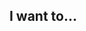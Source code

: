 == I want to...  ==

{{VSGEntry|Make VLC to preview my eMule downloads|VSG:Usage:SomethingElse:eMule|How can I make VLC to preview my eMule downloads?}} 

{{VSGEntry|Store streaming station presets|VSG:Usage:SomethingElse:StationPresets|Learn how to store streaming station presets in VLC.}} 

<br><br><br><br><br>

{{VSG}}